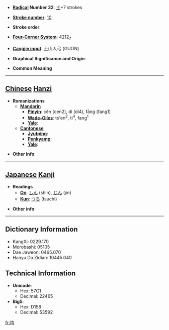 * '''[[Wiktionary:Chinese radical index| Radical]] Number 32''': [[Wiktionary:Chinese radical index 土|土]]+7 strokes

* '''[[Wiktionary:Chinese total strokes index|Stroke number]]''': [[Wiktionary:Chinese total strokes index 10|10]]

* '''Stroke order''': 

* '''[[Wiktionary:Chinese four corner index|Four-Corner System]]''': 4212<sub>7</sub>

* '''[[Wiktionary:Chinese Cangjie index|Cangjie input]]''': 土山人弓 (GUON)

* '''Graphical Significance and Origin''': 

* '''Common Meaning'''

----

== [[Chinese]] [[Hanzi]] ==

* '''Romanizations'''
** '''[[Mandarin]]'''
*** '''[[Pinyin]]''': cén (cen2), dì (di4), fāng (fang1)
*** '''[[Wade-Giles]]''': ts'en<sup>2</sup>, ti<sup>4</sup>, fang<sup>1</sup>
*** '''[[Yale]]''': 
** '''[[Cantonese]]'''
*** '''[[Jyutping]]''':
*** '''[[Penkyamp]]''': 
*** '''[[Yale]]''': 

* '''Other info''': 

----

== [[Japanese]] [[Kanji]] ==

* '''Readings'''
** '''[[On]]''': [[しん]] (shin), [[じん]] (jin)
** '''[[Kun]]''': [[つち]] (tsuchi)

* '''Other info''':  

----

== Dictionary Information ==

* KangXi: 0229.170
* Morobashi: 05105
* Dae Jaweon: 0465.070
* Hanyu Da Zidian: 10445.040

== Technical Information ==

* '''Unicode''':
** Hex: 57C1
** Decimal: 22465
* '''Big5''':
** Hex: D158
** Decimal: 53592

[[fr:埁]]